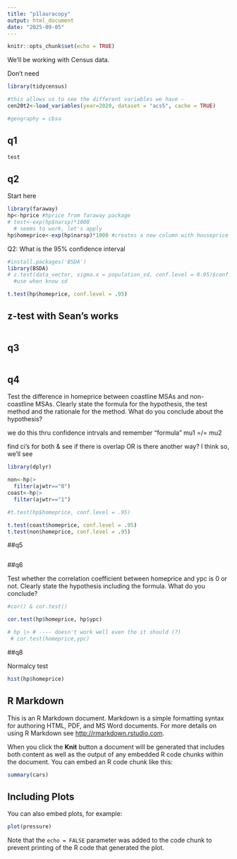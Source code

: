 ```yaml
---
title: "p1lauracopy"
output: html_document
date: "2025-09-05"
---
```


```r
knitr::opts_chunk$set(echo = TRUE)
```

We'll be working with Census data.

Don't need

```r
library(tidycensus)

#this allows us to see the different variables we have -
cen20t2<-load_variables(year=2020, dataset = "acs5", cache = TRUE)

#geography = cbsa

```

## q1

```r
test
```

## q2

Start here

```r
library(faraway)
hp<-hprice #hprice from faraway package
# test<-exp(hp$narsp)*1000 
  # seems to work, let's apply 
hp$homeprice<-exp(hp$narsp)*1000 #creates a new column with houseprice info
```

Q2: What is the 95% confidence interval

```r
#install.packages('BSDA')
library(BSDA)
# z.test(data_vector, sigma.x = population_sd, conf.level = 0.95)$conf.int
  #use when know sd

t.test(hp$homeprice, conf.level = .95)

```

## z-test with Sean's works

```r
```

## q3

```r
```

## q4

Test the difference in homeprice between coastline MSAs and non-coastline MSAs. Clearly state the formula for the hypothesis, the test method and the rationale for the method. What do you conclude about the hypothesis?

we do this thru confidence intrvals and remember "formula" mu1 =/= mu2

find ci's for both & see if there is overlap OR is there another way? I think so, we'll see

```r

library(dplyr)

non<-hp|>
  filter(ajwtr=="0")
coast<-hp|>
  filter(ajwtr=="1")

#t.test(hp$homeprice, conf.level = .95) 

t.test(coast$homeprice, conf.level = .95)
t.test(non$homeprice, conf.level = .95)

```

##q5
```r

```

##q6

Test whether the correlation coefficient between homeprice and ypc is 0 or not.
Clearly state the hypothesis including the formula. What do you conclude?

```r
#cor() & cor.test()

cor.test(hp$homeprice, hp$ypc)

# hp |> # ---- doesn't work well even tho it should (?)
 # cor.test(homeprice,ypc)

```

##q8

Normalcy test

```r
hist(hp$homeprice)
```

## R Markdown

This is an R Markdown document. Markdown is a simple formatting syntax for authoring HTML, PDF, and MS Word documents. For more details on using R Markdown see <http://rmarkdown.rstudio.com>.

When you click the **Knit** button a document will be generated that includes both content as well as the output of any embedded R code chunks within the document. You can embed an R code chunk like this:

```r
summary(cars)
```

## Including Plots

You can also embed plots, for example:

```r
plot(pressure)
```

Note that the `echo = FALSE` parameter was added to the code chunk to prevent printing of the R code that generated the plot.
